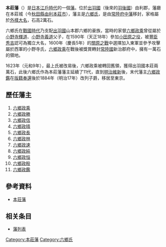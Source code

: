 '''本莊藩'''（{{jpn|j=本荘藩|hg=ほんじょうはん|rm=Honjō han|f=y}}）是[[日本|日本]][[江戶時代|江戶時代]]的一個[[藩_(日本)|藩]]。位於[[出羽國|出羽國]]（後來的[[羽後國|羽後國]]）由利郡，藩廳在本莊城（今[[秋田縣|秋田縣]][[由利本莊市|由利本莊市]]），藩主是[[六鄉氏|六鄉氏]]，是由[[常陸府中藩|常陸府中藩]]移封，家格屬於[[外樣大名|外樣大名]]，石高2萬石。

六鄉氏在[[戰國_(日本)|戰國時代]]乃支配[[出羽國|出羽國]]山本郡六鄉的豪族，當時的家督[[六鄉政乘|六鄉政乘]]曾從屬於[[小野寺輝道|小野寺輝道]]、[[小野寺義道|小野寺義道]]父子，在1590年（天正18年）參加[[小田原之役|小田原之役]]，被[[豐臣秀吉|豐臣秀吉]]認可為獨立大名，1600年（慶長5年）的[[關原之戰|關原之戰]]中選擇加入東軍並參予攻擊屬於西軍的小野寺氏，[[六鄉政乘|六鄉政乘]]在戰後被獎賞轉封[[常陸國|常陸國]]新治郡府中，擁有一萬石的領地。

1623年（元和9年），最上氏被改易後，六鄉政乘被轉回舊領，獲得出羽國本莊兩萬石，此後六鄉氏作為本莊藩藩主延續了11代，直到[[明治維新|明治維新]]後，末代藩主[[六鄉政鑑|六鄉政鑑]]在[[版籍奉還|版籍奉還]]後於1884年（明治17年）改列子爵，移居至東京。

== 歷任藩主 ==
#[[六鄉政乘|六鄉政乘]] 
#[[六鄉政勝|六鄉政勝]] 
#[[六鄉政信|六鄉政信]] 
#[[六鄉政晴|六鄉政晴]]
#[[六鄉政長|六鄉政長]] 
#[[六鄉政林|六鄉政林]] 
#[[六鄉政速|六鄉政速]] 
#[[六鄉政純|六鄉政純]] 
#[[六鄉政恒|六鄉政恒]] 
#[[六鄉政殷|六鄉政殷]] 
#[[六鄉政鑑|六鄉政鑑]] 

==參考資料==
*[https://web.archive.org/web/20160303200738/http://www.asahi-net.or.jp/~me4k-skri/han/mutudewa/honjou.html 本荘藩]

==相关条目==
* [[藩列表|藩列表]]

{{奧羽越列藩同盟}}
{{江戶時代的藩}}
[[Category:本莊藩|Category:本莊藩]]
[[Category:六鄉氏|Category:六鄉氏]]
